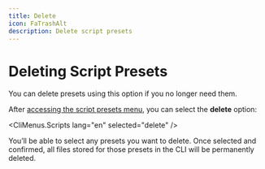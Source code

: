 ```yaml
---
title: Delete
icon: FaTrashAlt
description: Delete script presets
---
```


# Deleting Script Presets

You can delete presets using this option if you no longer need them.

After [accessing the script presets menu](/docs/presets/scripts/start), you can select the **delete** option:

<CliMenus.Scripts lang="en" selected="delete" />

You’ll be able to select any presets you want to delete. Once selected and confirmed, all files stored for those presets in the CLI will be permanently deleted.
